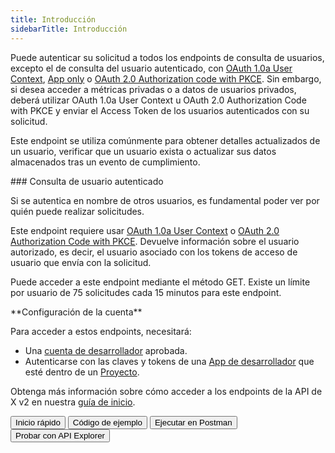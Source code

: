 ```yaml
---
title: Introducción
sidebarTitle: Introducción
---
```



Puede autenticar su solicitud a todos los endpoints de consulta de usuarios, excepto el de consulta del usuario autenticado, con [OAuth 1.0a User Context](/es/resources/fundamentals/authentication), [App only](/es/resources/fundamentals/authentication#app-only-authentication-and-oauth-2-0-bearer-token) o [OAuth 2.0 Authorization code with PKCE](es/resources/fundamentals/authentication#oauth-2-0-authorization-code-flow-with-pkce-2). Sin embargo, si desea acceder a métricas privadas o a datos de usuarios privados, deberá utilizar OAuth 1.0a User Context u OAuth 2.0 Authorization Code with PKCE y enviar el Access Token de los usuarios autenticados con su solicitud.

Este endpoint se utiliza comúnmente para obtener detalles actualizados de un usuario, verificar que un usuario exista o actualizar sus datos almacenados tras un evento de cumplimiento.

<div id="authenticated-user-lookup">
  ### Consulta de usuario autenticado
</div>

Si se autentica en nombre de otros usuarios, es fundamental poder ver por quién puede realizar solicitudes.

Este endpoint requiere usar [OAuth 1.0a User Context](/es/resources/fundamentals/authentication) o [OAuth 2.0 Authorization Code with PKCE](es/resources/fundamentals/authentication#oauth-2-0-authorization-code-flow-with-pkce-2). Devuelve información sobre el usuario autorizado, es decir, el usuario asociado con los tokens de acceso de usuario que envía con la solicitud.

Puede acceder a este endpoint mediante el método GET. Existe un límite por usuario de 75 solicitudes cada 15 minutos para este endpoint.

<Note>
  **Configuración de la cuenta**

  Para acceder a estos endpoints, necesitará:

  - Una [cuenta de desarrollador](https://developer.x.com/en/portal/petition/essential/basic-info) aprobada.
  - Autenticarse con las claves y tokens de una [App de desarrollador](/es/resources/fundamentals/developer-apps) que esté dentro de un [Proyecto](/es/resources/fundamentals/projects).

  Obtenga más información sobre cómo acceder a los endpoints de la API de X v2 en nuestra [guía de inicio](/es/x-api/getting-started/getting-access).
</Note>

<div className="flex space-x-2">
  <Button href="/es/x-api/posts/hide-replies/quickstart">
    Inicio rápido
  </Button>

  <Button href="https://github.com/xdevplatform/Twitter-API-v2-sample-code">
    Código de ejemplo
  </Button>

  <Button href="https://app.getpostman.com/run-collection/9956214-784efcda-ed4c-4491-a4c0-a26470a67400">
    Ejecutar en Postman
  </Button>

  <Button href="https://developer.x.com/apitools/api?endpoint=/2/users&method=get">
    Probar con API Explorer
  </Button>
</div>